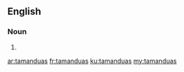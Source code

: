 ==English==

===Noun===
{{head|en}}

# {{plural of|tamandua}}

[[ar:tamanduas]]
[[fr:tamanduas]]
[[ku:tamanduas]]
[[my:tamanduas]]